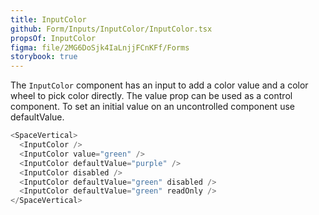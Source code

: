```yaml
---
title: InputColor
github: Form/Inputs/InputColor/InputColor.tsx
propsOf: InputColor
figma: file/2MG6DoSjk4IaLnjjFCnKFf/Forms
storybook: true
---
```


The `InputColor` component has an input to add a color value and a color wheel to pick color directly. The value prop can be used as a control component. To set an initial value on an uncontrolled component use defaultValue.

```js
<SpaceVertical>
  <InputColor />
  <InputColor value="green" />
  <InputColor defaultValue="purple" />
  <InputColor disabled />
  <InputColor defaultValue="green" disabled />
  <InputColor defaultValue="green" readOnly />
</SpaceVertical>
```
